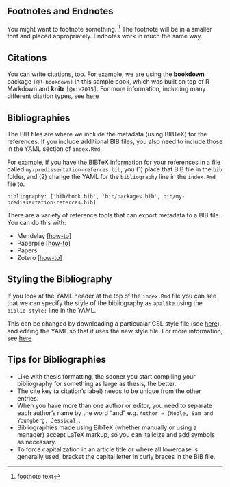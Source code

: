## Footnotes and Endnotes

You might want to footnote something. ^[footnote text] The footnote will be in a smaller font and placed appropriately. Endnotes work in much the same way. 

## Citations

You can write citations, too.
For example, we are using the **bookdown** package `[@R-bookdown]` in this sample book, which was built on top of R Markdown and **knitr** `[@xie2015]`.
For more information, including many different citation types, see [here](https://rmarkdown.rstudio.com/authoring_bibliographies_and_citations.html#citations)

## Bibliographies

The BIB files are where we include the metadata (using BIBTeX) for the references.
If you include additional BIB files,
you also need to include those in the YAML section of `index.Rmd`. 

For example, if you have the BIBTeX information for your references in a file called `my-predissertation-referces.bib`, you (1) place that BIB file in the `bib` folder, and (2) change the YAML for the `bibliography` line in the `index.Rmd` file to.

```
bibliography: ['bib/book.bib', 'bib/packages.bib', bib/my-predissertation-referces.bib]
```

There are a variety of reference tools that can export metadata to a BIB file. You can do this with:

* Mendelay [[how-to](https://blog.mendeley.com/2011/10/25/howto-use-mendeley-to-create-citations-using-latex-and-bibtex/)]
* Paperpile [[how-to](http://forum.paperpile.com/t/how-to-export-a-document-and-citations-to-latex-and-bibtex/784)]
* Papers 
* Zotero [[how-to](http://unimelb.libguides.com/c.php?g=565734&p=3897111)]

## Styling the Bibliography

If you look at the YAML header at the top of the `index.Rmd` file you can see that we can specify the style of the bibliography as `apalike` using the `biblio-style:` line in the YAML. 

This can be changed by downloading a particualar CSL style file (see [here](https://www.zotero.org/styles)), and editing the YAML so that it uses the new style file.
For more information, see [here](https://rmarkdown.rstudio.com/authoring_bibliographies_and_citations.html#citation_styles)

## Tips for Bibliographies

* Like with thesis formatting, the sooner you start compiling your bibliography for something as large as thesis, the better. 
* The cite key (a citation's label) needs to be unique from the other entries.
* When you have more than one author or editor, you need to separate each author's name by the word "and" e.g. `Author = {Noble, Sam and Youngberg, Jessica},`.
* Bibliographies made using BibTeX (whether manually or using a manager) accept LaTeX markup, so you can italicize and add symbols as necessary.
* To force capitalization in an article title or where all lowercase is generally used, bracket the capital letter in curly braces in the BIB file.
